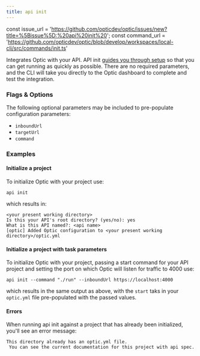 ```yaml
---
title: api init
---
```


const issue_url = 'https://github.com/opticdev/optic/issues/new?title=%5Bissue%5D:%20api%20init%20';
const command_url = 'https://github.com/opticdev/optic/blob/develop/workspaces/local-cli/src/commands/init.ts'

Integrates Optic with your API. API init [guides you through setup](/docs/) so that you can get running as quickly as possible. There are no required parameters, and the CLI will take you directly to the Optic dashboard to complete and test the integration.

### Flags & Options

The following optional parameters may be included to pre-populate configuration parameters:

- `inboundUrl`
- `targetUrl`
- `command`

### Examples

#### Initialize a project

To initialize Optic with your project use:

```
api init
```

which results in:

```
<your present working directory>
Is this your API's root directory? (yes/no): yes
What is this API named?: <api name>
[optic] Added Optic configuration to <your present working directory>/optic.yml
```

#### Initialize a project with task parameters

To initialize Optic with your project, passing a start command for your API project and setting the port on which Optic will listen for traffic to 4000 use:

```
api init --command "./run" --inboundUrl https://localhost:4000 
```

which results in the same output as above, with the `start` taks in your `optic.yml` file pre-populated with the passed values.

#### Errors

When running api init against a project that has already been initialized, you'll see an error message:

```
This directory already has an optic.yml file.
 You can see the current documentation for this project with api spec.
```

<IssuesAndContributing issue_url={issue_url} command_url={command_url} />